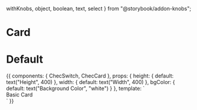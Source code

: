   withKnobs,
  object,
  boolean,
  text,
  select
} from "@storybook/addon-knobs";

<Meta title="Components/Card" />

# Card

<Props of={ChecCard} />

# Default

<Preview>
  <Story name="Default">
    {{
      components: {
        ChecSwitch,
        ChecCard
      },
      props: {
        height: {
          default: text("Height", 400)
        },
        width: {
          default: text("Width", 400)
        },
        bgColor: {
          default: text("Background Color", "white")
        }
      },
      template: `
        <div class="py-16 flex justify-center font-lato">
            <ChecCard :height="height" :width="width" :bgColor="bgColor">
              Basic Card
            </ChecCard>
        </div>
      `
    }}
  </Story>
</Preview>
